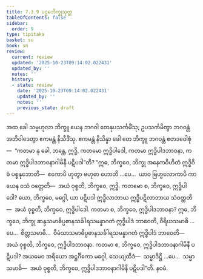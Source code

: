 ```yaml
---
title: 7.3.9 ပဌမဘိက္ခုသုတ္တ
tableOfContents: false
sidebar:
  order: 9
type: tipitaka
basket: su
book: sn
review:
  current: review
  updated: '2025-10-23T09:14:02.022431'
  updated_by: ''
  notes: ''
  history:
  - state: review
    date: '2025-10-23T09:14:02.022431'
    updated_by: ''
    notes: ''
    previous_state: draft
---
```



<ReviewStatus review={frontmatter.review} showDetails={true} />

<HypothesisAnnotation frontmatter={frontmatter} />

<DynamicBreadcrumb />

<Division number="841" book="sn" e="ch" v="18" p="409">

<Paragraph number="1500" book="sn">
အထ ခေါ သမ္ဗဟုလာ ဘိက္ခူ ယေန ဘဂဝါ တေနုပသင်္ကမိံသု; ဥပသင်္ကမိတွာ ဘဂဝန္တံ အဘိဝါဒေတွာ ဧကမန္တံ နိသီဒိံသု. ဧကမန္တံ နိသိန္နာ ခေါ တေ ဘိက္ခူ ဘဂဝန္တံ ဧတဒဝေါစုံ—  “ကတမာ နု ခေါ, ဘန္တေ, ဣဒ္ဓိ, ကတမော ဣဒ္ဓိပါဒေါ, ကတမာ ဣဒ္ဓိပါဒဘာဝနာ, ကတမာ ဣဒ္ဓိပါဒဘာဝနာဂါမိနီ ပဋိပဒါ”တိ?
</Paragraph>

<Paragraph number="1501" book="sn">
“ဣဓ, ဘိက္ခဝေ, ဘိက္ခု အနေကဝိဟိတံ ဣဒ္ဓိဝိဓံ ပစ္စနုဘောတိ—  ဧကောပိ ဟုတွာ ဗဟုဓာ ဟောတိ …ပေ…  ယာဝ ဗြဟ္မလောကာပိ ကာယေန ဝသံ ဝတ္တေတိ—  အယံ ဝုစ္စတိ, ဘိက္ခဝေ, ဣဒ္ဓိ.
</Paragraph>

<Paragraph number="1502" book="sn">
ကတမော စ, ဘိက္ခဝေ, ဣဒ္ဓိပါဒေါ? ယော, ဘိက္ခဝေ, မဂ္ဂေါ, ယာ ပဋိပဒါ ဣဒ္ဓိလာဘာယ ဣဒ္ဓိပဋိလာဘာယ သံဝတ္တတိ—  အယံ ဝုစ္စတိ, ဘိက္ခဝေ, ဣဒ္ဓိပါဒေါ.
</Paragraph>

<Paragraph number="1503" book="sn">
ကတမာ စ, ဘိက္ခဝေ, ဣဒ္ဓိပါဒဘာဝနာ? ဣဓ, ဘိက္ခဝေ, ဘိက္ခု ဆန္ဒသမာဓိပ္ပဓာနသင်္ခါရသမန္နာဂတံ ဣဒ္ဓိပါဒံ ဘာဝေတိ, ဝီရိယသမာဓိ …ပေ…  စိတ္တသမာဓိ…  ဝီမံသာသမာဓိပ္ပဓာနသင်္ခါရသမန္နာဂတံ ဣဒ္ဓိပါဒံ ဘာဝေတိ—  အယံ ဝုစ္စတိ, ဘိက္ခဝေ, ဣဒ္ဓိပါဒဘာဝနာ.
</Paragraph>

<Paragraph number="1504" book="sn">
ကတမာ စ, ဘိက္ခဝေ, ဣဒ္ဓိပါဒဘာဝနာဂါမိနီ ပဋိပဒါ? အယမေဝ အရိယော အဋ္ဌင်္ဂိကော မဂ္ဂေါ, သေယျထိဒံ—  သမ္မာဒိဋ္ဌိ …ပေ…  သမ္မာသမာဓိ—  အယံ ဝုစ္စတိ, ဘိက္ခဝေ, ဣဒ္ဓိပါဒဘာဝနာဂါမိနီ ပဋိပဒါ”တိ.

</Paragraph>
</Division>

<Paragraph number="1505" type="center" book="sn">
နဝမံ.
</Paragraph>